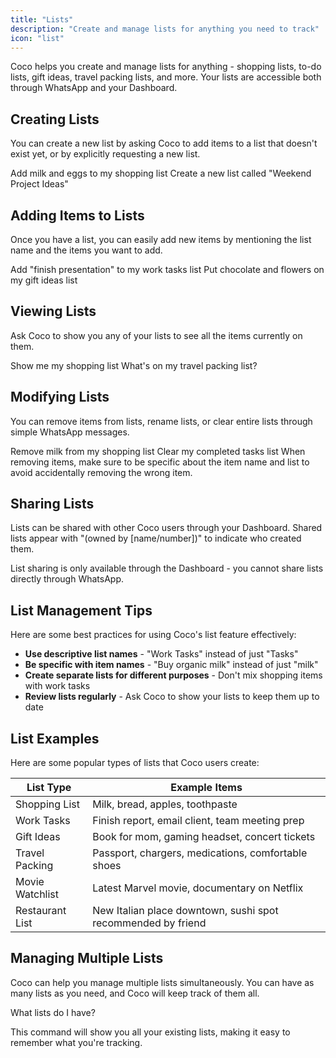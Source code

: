 ```yaml
---
title: "Lists"
description: "Create and manage lists for anything you need to track"
icon: "list"
---
```


Coco helps you create and manage lists for anything - shopping lists, to-do lists, gift ideas, travel packing lists, and more. Your lists are accessible both through WhatsApp and your Dashboard.

## Creating Lists

You can create a new list by asking Coco to add items to a list that doesn't exist yet, or by explicitly requesting a new list.

<Tip>
Add milk and eggs to my shopping list
</Tip>

<Tip>
Create a new list called "Weekend Project Ideas"
</Tip>

## Adding Items to Lists

Once you have a list, you can easily add new items by mentioning the list name and the items you want to add.

<Tip>
Add "finish presentation" to my work tasks list
</Tip>

<Tip>
Put chocolate and flowers on my gift ideas list
</Tip>

## Viewing Lists

Ask Coco to show you any of your lists to see all the items currently on them.

<Tip>
Show me my shopping list
</Tip>

<Tip>
What's on my travel packing list?
</Tip>

## Modifying Lists

You can remove items from lists, rename lists, or clear entire lists through simple WhatsApp messages.

<Tip>
Remove milk from my shopping list
</Tip>

<Tip>
Clear my completed tasks list
</Tip>

<Note>
When removing items, make sure to be specific about the item name and list to avoid accidentally removing the wrong item.
</Note>

## Sharing Lists

Lists can be shared with other Coco users through your Dashboard. Shared lists appear with "(owned by [name/number])" to indicate who created them.

<Warning>
List sharing is only available through the Dashboard - you cannot share lists directly through WhatsApp.
</Warning>

## List Management Tips

Here are some best practices for using Coco's list feature effectively:

- **Use descriptive list names** - "Work Tasks" instead of just "Tasks"
- **Be specific with item names** - "Buy organic milk" instead of just "milk"
- **Create separate lists for different purposes** - Don't mix shopping items with work tasks
- **Review lists regularly** - Ask Coco to show your lists to keep them up to date

## List Examples

Here are some popular types of lists that Coco users create:

| List Type | Example Items |
|-----------|---------------|
| Shopping List | Milk, bread, apples, toothpaste |
| Work Tasks | Finish report, email client, team meeting prep |
| Gift Ideas | Book for mom, gaming headset, concert tickets |
| Travel Packing | Passport, chargers, medications, comfortable shoes |
| Movie Watchlist | Latest Marvel movie, documentary on Netflix |
| Restaurant List | New Italian place downtown, sushi spot recommended by friend |

## Managing Multiple Lists

Coco can help you manage multiple lists simultaneously. You can have as many lists as you need, and Coco will keep track of them all.

<Tip>
What lists do I have?
</Tip>

This command will show you all your existing lists, making it easy to remember what you're tracking.
